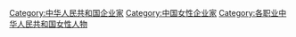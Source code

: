 [[Category:中华人民共和国企业家|Category:中华人民共和国企业家]]
[[Category:中国女性企业家|Category:中国女性企业家]]
[[Category:各职业中华人民共和国女性人物|Category:各职业中华人民共和国女性人物]]